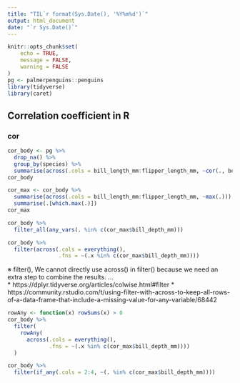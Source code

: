 ```yaml
---
title: "TIL`r format(Sys.Date(), '%Y%m%d')`"
output: html_document
date: "`r Sys.Date()`"
---
```


```r
knitr::opts_chunk$set(
	echo = TRUE,
	message = FALSE,
	warning = FALSE
)
pg <- palmerpenguins::penguins
library(tidyverse)
library(caret)
```

## Correlation coefficient in R

### cor

```r
cor_body <- pg %>% 
  drop_na() %>% 
  group_by(species) %>% 
  summarise(across(.cols = bill_length_mm:flipper_length_mm, ~cor(., body_mass_g)))
cor_body
```

```r
cor_max <- cor_body %>% 
  summarise(across(.cols = bill_length_mm:flipper_length_mm, ~max(.))) %>% 
  summarise(.[which.max(.)])
cor_max
```


```r
cor_body %>% 
  filter_all(any_vars(. %in% c(cor_max$bill_depth_mm)))
```


```r
cor_body %>% 
  filter(across(.cols = everything(),
                .fns = ~(.x %in% c(cor_max$bill_depth_mm))))
```

※ filter(), We cannot directly use across() in filter() because we need an extra step to combine the results. ...  
* https://dplyr.tidyverse.org/articles/colwise.html#filter
* https://community.rstudio.com/t/using-filter-with-across-to-keep-all-rows-of-a-data-frame-that-include-a-missing-value-for-any-variable/68442 

```r
rowAny <- function(x) rowSums(x) > 0
cor_body %>% 
  filter(
    rowAny(
      across(.cols = everything(),
             .fns = ~(.x %in% c(cor_max$bill_depth_mm))))
  )
```

```r
cor_body %>% 
  filter(if_any(.cols = 2:4, ~(. %in% c(cor_max$bill_depth_mm))))
```

